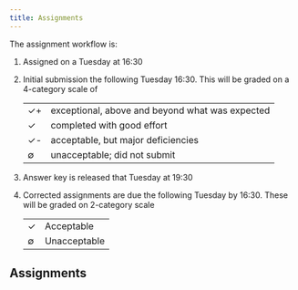 ```yaml
---
title: Assignments
---
```


The assignment workflow is:

1.  Assigned on a Tuesday at 16:30
1.  Initial submission the following Tuesday 16:30. This will be graded on 
  a 4-category scale of
  
    ---- -------------------------------------------------
    ✓+   exceptional, above and beyond what was expected
    ✓    completed with good effort
    ✓-   acceptable, but major deficiencies
    ∅    unacceptable; did not submit
    ---- -------------------------------------------------    
    
3.  Answer key is released that Tuesday at 19:30
4.  Corrected assignments are due the following Tuesday by 16:30. These will be
    graded on 2-category scale
    
    ---- -------------------------------------------------
    ✓    Acceptable
    ∅    Unacceptable
    ---- -------------------------------------------------    
     
## Assignments

